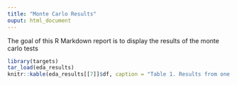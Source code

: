 ```yaml
---
title: "Monte Carlo Results"
ouput: html_document
---
```


The goal of this R Markdown report is to display the results of the monte carlo tests


```r
library(targets)
tar_load(eda_results) 
knitr::kable(eda_results[[7]]$df, caption = "Table 1. Results from one example whale (ZcTag095, conditional) indicates sigificance for each test-statistic across the 9 temporal windows. Results are significant at the 0.1 level if printed in table. The conditional tests represent pre-post pairs, where the 'pre' window must match the context of the diving state of the animal at the time of the exposure. See Section 2.2 of the manuscript for details. ")
```

